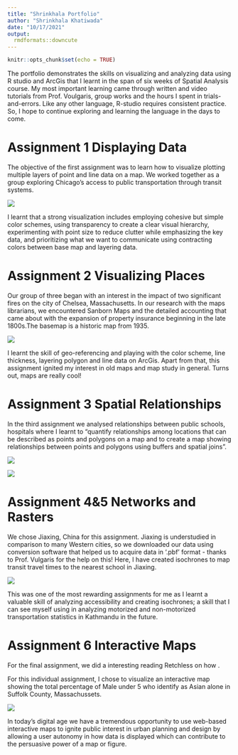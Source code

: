 ```yaml
---
title: "Shrinkhala Portfolio"
author: "Shrinkhala Khatiwada"
date: "10/17/2021"
output: 
  rmdformats::downcute
---
```


```r
knitr::opts_chunk$set(echo = TRUE)
```

The portfolio demonstrates the skills on visualizing and analyzing data using R studio and ArcGis that I learnt in the span of six weeks of Spatial Analysis course. My most important learning came through written and video tutorials from Prof. Voulgaris, group works and the hours I spent in trials-and-errors. Like any other language, R-studio requires consistent practice. So, I hope to continue exploring and learning the language in the days to come. 

# Assignment 1 Displaying Data
The objective of the first assignment was to learn how to visualize plotting multiple layers of point and line data on a map. We worked together as a group exploring Chicago's access to public transportation through transit systems.


[![](thumbnails/assign12.jpg)](https://https://shrinkhala1.github.io/shrinkhala/fullsize/assign12.jpg){target="_blank"}

I learnt that a strong visualization includes employing cohesive but simple color schemes, using transparency to create a clear visual hierarchy, experimenting with point size to reduce clutter while emphasizing the key data, and prioritizing what we want to communicate using contracting colors between base map and layering data.

# Assignment 2 Visualizing Places

Our group of three began with an interest in the impact of two significant fires on the city of Chelsea, Massachusetts. In our research with the maps librarians, we encountered Sanborn Maps and the detailed accounting that came about with the expansion of property insurance beginning in the late 1800s.The basemap is a historic map from 1935.




[![](thumbnails/Gis 2 - Copy.jpg)](https://https://shrinkhala1.github.io/shrinkhala/fullsize/Gis 2 - Copy){target="_blank"}

I learnt the skill of geo-referencing and playing with the color scheme, line thickness, layering polygon and line data on ArcGis. Apart from that, this assignment ignited my interest in old maps and map study in general. Turns out, maps are really cool! 

# Assignment 3 Spatial Relationships
In the third assignment we analysed relationships between public schools, hospitals where I learnt to "quantify relationships among locations that can be described as points and polygons on a map and to create a map showing relationships between points and polygons using buffers and spatial joins".

[![](thumbnails/hospital - Copy.jpg)](https://https://shrinkhala1.github.io/shrinkhala/fullsize/hospital - Copy.pdf){target="_blank"}

[![](thumbnails/hosp.jpg)](https://https://shrinkhala1.github.io/shrinkhala/fullsize/hospsch11 - Copy.pdf){target="_blank"}

# Assignment 4&5 Networks and Rasters
We chose Jiaxing, China for this assignment. Jiaxing is understudied in comparison to many Western cities, so we downloaded our data using conversion software that helped us to acquire data in '.pbf' format - thanks to Prof. Vulgaris for the help on this!
Here, I have created isochrones to map transit travel times to the nearest school in Jiaxing. 

[![](thumbnails/thumb.jpg)](https://https://shrinkhala1.github.io/shrinkhala/fullsize/final45 - Copy.pdf){target="_blank"}

This was one of the most rewarding assignments for me as I learnt a valuable skill of analyzing accessibility and creating isochrones; a skill that I can see myself using in analyzing motorized and non-motorized transportation statistics in Kathmandu in the future.

# Assignment 6 Interactive Maps
For the final assignment, we did a interesting reading Retchless on how . 

For this individual assignment, I chose to visualize an interactive map showing the total percentage of Male under 5 who identify as Asian alone in Suffolk County, Massachussets.  

[![](thumbnails/thumbnail.jpg)](https://shrinkhala1.github.io/shrinkhala/fullsize/Asian_Male_under5.html){target="_blank"}

In today's digital age we have a tremendous opportunity to use web-based interactive maps to ignite public interest in urban planning and design by allowing a user autonomy in how data is displayed which can contribute to the persuasive power of a map or figure.


